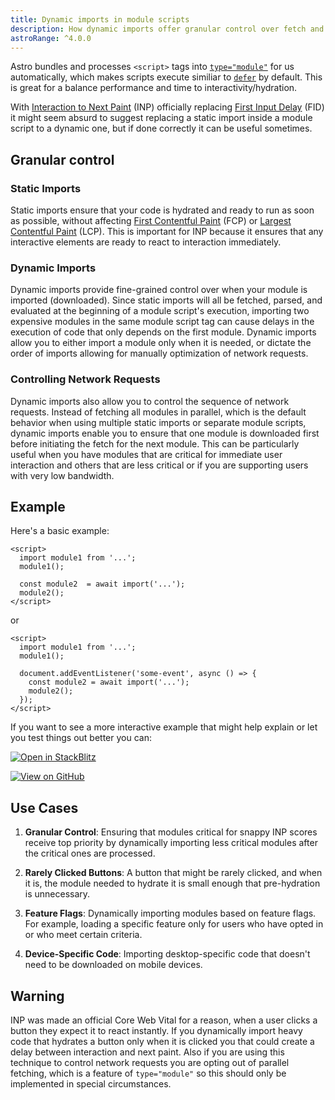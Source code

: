 ```yaml
---
title: Dynamic imports in module scripts
description: How dynamic imports offer granular control over fetch and execution order
astroRange: ^4.0.0
---
```


Astro bundles and processes `<script>` tags into [`type="module"`](https://developer.mozilla.org/en-US/docs/Web/JavaScript/Guide/Modules) for us automatically, which makes scripts execute similiar to [`defer`](https://developer.mozilla.org/en-US/docs/Web/HTML/Element/script#defer) by default. This is great for a balance performance and time to interactivity/hydration. 

With [Interaction to Next Paint](https://web.dev/blog/inp-cwv-launch) (INP) officially replacing [First Input Delay](https://web.dev/articles/fid) (FID) it might seem absurd to suggest replacing a static import inside a module script to a dynamic one, but if done correctly it can be useful sometimes.

## Granular control

### Static Imports

Static imports ensure that your code is hydrated and ready to run as soon as possible, without affecting [First Contentful Paint](https://web.dev/articles/fcp) (FCP) or [Largest Contentful Paint](https://web.dev/articles/lcp) (LCP). This is important for INP because it ensures that any interactive elements are ready to react to interaction immediately.

### Dynamic Imports

Dynamic imports provide fine-grained control over when your module is imported (downloaded). Since static imports will all be fetched, parsed, and evaluated at the beginning of a module script's execution, importing two expensive modules in the same module script tag can cause delays in the execution of code that only depends on the first module. Dynamic imports allow you to either import a module only when it is needed, or dictate the order of imports allowing for manually optimization of network requests.

### Controlling Network Requests

Dynamic imports also allow you to control the sequence of network requests. Instead of fetching all modules in parallel, which is the default behavior when using multiple static imports or separate module scripts, dynamic imports enable you to ensure that one module is downloaded first before initiating the fetch for the next module. This can be particularly useful when you have modules that are critical for immediate user interaction and others that are less critical or if you are supporting users with very low bandwidth.

## Example

Here's a basic example:


```astro
<script>
  import module1 from '...';
  module1();

  const module2  = await import('...');
  module2();
</script>
```

or

```astro
<script>
  import module1 from '...';
  module1();

  document.addEventListener('some-event', async () => {
    const module2 = await import('...');
    module2();
  });
</script>
```

If you want to see a more interactive example that might help explain or let you test things out better you can: 


[![Open in StackBlitz](https://developer.stackblitz.com/img/open_in_stackblitz.svg)](https://stackblitz.com/github/astrolicious/astro-tips.dev/tree/main/examples/script-tag-dynamic-imports)

[![View on GitHub](/view-on-github.svg)](https://github.com/astrolicious/astro-tips.dev/tree/main/examples/script-tag-dynamic-imports)


## Use Cases

1. __Granular Control__: Ensuring that modules critical for snappy INP scores receive top priority by dynamically importing less critical modules after the critical ones are processed.

2. __Rarely Clicked Buttons__: A button that might be rarely clicked, and when it is, the module needed to hydrate it is small enough that pre-hydration is unnecessary.

3. __Feature Flags__: Dynamically importing modules based on feature flags. For example, loading a specific feature only for users who have opted in or who meet certain criteria.

4. __Device-Specific Code__: Importing desktop-specific code that doesn't need to be downloaded on mobile devices.


## Warning

INP was made an official Core Web Vital for a reason, when a user clicks a button they expect it to react instantly. If you dynamically import heavy code that hydrates a button only when it is clicked you that could create a delay between interaction and next paint. Also if you are using this technique to control network requests you are opting out of parallel fetching, which is a feature of `type="module"` so this should only be implemented in special circumstances.